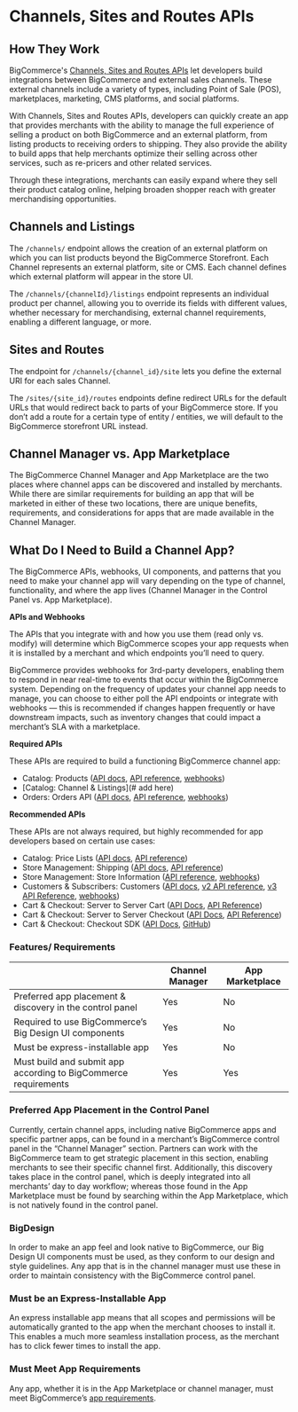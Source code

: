 # Channels, Sites and Routes APIs



<a id="channels-sites-routes-how"></a>

## How They Work

BigCommerce's [Channels, Sites and Routes APIs](#) let developers build integrations between BigCommerce and external sales channels. These external channels include a variety of types, including Point of Sale (POS), marketplaces, marketing, CMS platforms, and social platforms.

With Channels, Sites and Routes APIs, developers can quickly create an app that provides merchants with the ability to manage the full experience of selling a product on both BigCommerce and an external platform, from listing products to receiving orders to shipping. They also provide the ability to build apps that help merchants optimize their selling across other services, such as re-pricers and other related services.

Through these integrations, merchants can easily expand where they sell their product catalog online, helping broaden shopper reach with greater merchandising opportunities.

<a id="channels-listings"></a>

## Channels and Listings

The `/channels/` endpoint allows the creation of an external platform on which you can list products beyond the BigCommerce Storefront. Each Channel represents an external platform, site or CMS. Each channel defines which external platform will appear in the store UI.

The `/channels/{channelId}/listings` endpoint represents an individual product per channel, allowing you to override its fields with different values, whether necessary for merchandising, external channel requirements, enabling a different language, or more.

<a id="sites-routes"></a>

## Sites and Routes

The endpoint for `/channels/{channel_id}/site` lets you define the external URI for each sales Channel.

The `/sites/{site_id}/routes` endpoints define redirect URLs for the default URLs that would redirect back to parts of your BigCommerce store. If you don’t add a route for a certain type of entity / entities, we will default to the BigCommerce storefront URL instead.

<a id="channel-manager-vs-app-marketplace"></a>

## Channel Manager vs. App Marketplace

The BigCommerce Channel Manager and App Marketplace are the two places where channel apps can be discovered and installed by merchants. While there are similar requirements for building an app that will be marketed in either of these two locations, there are unique benefits, requirements, and considerations for apps that are made available in the Channel Manager. 

<a id="channels-sites-routes-app"></a>

## What Do I Need to Build a Channel App?

The BigCommerce APIs, webhooks, UI components, and patterns that you need to make your channel app will vary depending on the type of channel, functionality, and where the app lives (Channel Manager in the Control Panel vs. App Marketplace). 

**APIs and Webhooks**

The APIs that you integrate with and how you use them (read only vs. modify) will determine which BigCommerce scopes your app requests when it is installed by a merchant and which endpoints you’ll need to query. 

BigCommerce provides webhooks for 3rd-party developers, enabling them to respond in near real-time to events that occur within the BigCommerce system. Depending on the frequency of updates your channel app needs to manage, you can choose to either poll the API endpoints or integrate with webhooks — this is recommended if changes happen frequently or have downstream impacts, such as inventory changes that could impact a merchant’s SLA with a marketplace. 

**Required APIs**

These APIs are required to build a functioning BigCommerce channel app:
* Catalog: Products ([API docs](/api-docs/store-management/catalog/catalog-overview), [API reference](/docs/rest-management/catalog), [webhooks](/api-docs/store-management/webhooks/webhook-events#products))
* [Catalog: Channel & Listings](# add here)
* Orders: Orders API ([API docs](/api-docs/orders/orders-api-overview), [API reference](docs/rest-management/orders), [webhooks](/api-docs/store-management/webhooks/webhook-events#orders))

**Recommended APIs**

These APIs are not always required, but highly recommended for app developers based on certain use cases:
* Catalog: Price Lists ([API docs](/api-docs/catalog/price-list-overview), [API reference](/docs/rest-management/price-lists))
* Store Management: Shipping ([API docs](/api-docs/store-management/shipping/shipping-overview), [API reference](/docs/rest-management/shipping-v2)) 
* Store Management: Store Information ([API reference](/api-docs/store-management/webhooks/webhook-events#customer), [webhooks](/api-docs/store-management/webhooks/webhook-events#store))
* Customers & Subscribers: Customers ([API docs](/api-docs/customers/customers-subscribers-overview), [v2 API reference](/docs/rest-management/customers-v2), [v3 API Reference](/docs/rest-management/customers), [webhooks](/api-docs/store-management/webhooks/webhook-events#customer))
* Cart & Checkout: Server to Server Cart ([API Docs](/api-docs/cart-and-checkout/cart-and-checkout-overview), [API Reference](/docs/rest-management/carts))
* Cart & Checkout: Server to Server Checkout ([API Docs](/api-docs/cart-and-checkout/cart-and-checkout-overview), [API Reference](/docs/rest-storefront/checkouts))
* Cart & Checkout: Checkout SDK ([API Docs](/api-docs/cart-and-checkout/checkout-sdk), [GitHub](https://github.com/bigcommerce/checkout-sdk-js))

### Features/ Requirements

|  | Channel Manager | App Marketplace |
|-|-|-|
| Preferred app placement & discovery in the control panel | Yes | No |
| Required to use BigCommerce’s Big Design  UI components | Yes | No|
| Must be express-installable app | Yes | No |
| Must build and submit app according to BigCommerce requirements | Yes | Yes |

### Preferred App Placement in the Control Panel

Currently, certain channel apps, including native BigCommerce apps and specific partner apps, can be found in a merchant’s BigCommerce control panel in the “Channel Manager” section. Partners can work with the BigCommerce team to get strategic placement in this section, enabling merchants to see their specific channel first. Additionally, this discovery takes place in the control panel, which is deeply integrated into all merchants’ day to day workflow; whereas those found in the App Marketplace must be found by searching within the App Marketplace, which is not natively found in the control panel.

### BigDesign

In order to make an app feel and look native to BigCommerce, our Big Design UI components must be used, as they conform to our design and style guidelines. Any app that is in the channel manager must use these in order to maintain consistency with the BigCommerce control panel.

### Must be an Express-Installable App

An express installable app means that all scopes and permissions will be automatically granted to the app when the merchant chooses to install it. This enables a much more seamless installation process, as the merchant has to click fewer times to install the app.

### Must Meet App Requirements

Any app, whether it is in the App Marketplace or channel manager, must meet BigCommerce’s [app requirements](/api-docs/partner/app-store-approval-requirements).
